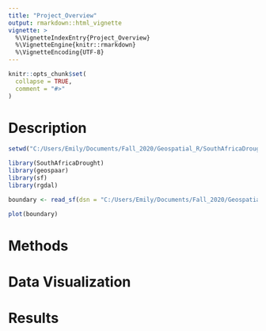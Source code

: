 ```yaml
---
title: "Project_Overview"
output: rmarkdown::html_vignette
vignette: >
  %\VignetteIndexEntry{Project_Overview}
  %\VignetteEngine{knitr::rmarkdown}
  %\VignetteEncoding{UTF-8}
---
```


```r
knitr::opts_chunk$set(
  collapse = TRUE,
  comment = "#>"
)
```

# Description
```r
setwd("C:/Users/Emily/Documents/Fall_2020/Geospatial_R/SouthAfricaDrought")

library(SouthAfricaDrought)
library(geospaar)
library(sf)
library(rgdal)

boundary <- read_sf(dsn = "C:/Users/Emily/Documents/Fall_2020/Geospatial_R/SouthAfricaDrought/data-raw", layer = "SouthAfrica_Boundary")

plot(boundary)
```
# Methods

# Data Visualization

# Results
